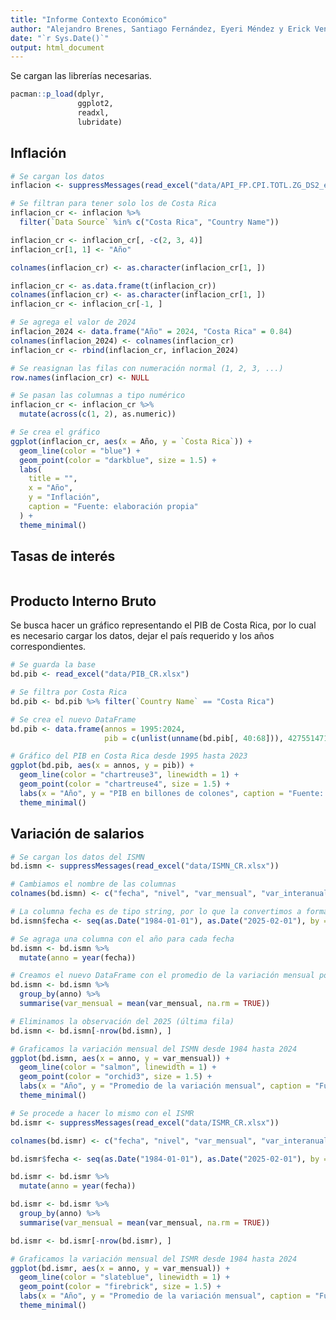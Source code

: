 ---
title: "Informe Contexto Económico"
author: "Alejandro Brenes, Santiago Fernández, Eyeri Méndez y Erick Venegas"
date: "`r Sys.Date()`"
output: html_document
---

Se cargan las librerías necesarias.

```{r librerias}
pacman::p_load(dplyr,
               ggplot2,
               readxl,
               lubridate)
```

## Inflación

```{r inflacion_CR}
# Se cargan los datos
inflacion <- suppressMessages(read_excel("data/API_FP.CPI.TOTL.ZG_DS2_es_excel_v2_76102.xls"))

# Se filtran para tener solo los de Costa Rica
inflacion_cr <- inflacion %>%
  filter(`Data Source` %in% c("Costa Rica", "Country Name"))

inflacion_cr <- inflacion_cr[, -c(2, 3, 4)]
inflacion_cr[1, 1] <- "Año"

colnames(inflacion_cr) <- as.character(inflacion_cr[1, ])

inflacion_cr <- as.data.frame(t(inflacion_cr))
colnames(inflacion_cr) <- as.character(inflacion_cr[1, ])
inflacion_cr <- inflacion_cr[-1, ]

# Se agrega el valor de 2024
inflacion_2024 <- data.frame("Año" = 2024, "Costa Rica" = 0.84)
colnames(inflacion_2024) <- colnames(inflacion_cr)
inflacion_cr <- rbind(inflacion_cr, inflacion_2024)

# Se reasignan las filas con numeración normal (1, 2, 3, ...)
row.names(inflacion_cr) <- NULL

# Se pasan las columnas a tipo numérico
inflacion_cr <- inflacion_cr %>%
  mutate(across(c(1, 2), as.numeric))

# Se crea el gráfico
ggplot(inflacion_cr, aes(x = Año, y = `Costa Rica`)) +
  geom_line(color = "blue") +
  geom_point(color = "darkblue", size = 1.5) +
  labs(
    title = "",
    x = "Año",
    y = "Inflación",
    caption = "Fuente: elaboración propia"
  ) +
  theme_minimal()
```

## Tasas de interés

```{r}

```

## Producto Interno Bruto

Se busca hacer un gráfico representando el PIB de Costa Rica, por lo cual es necesario cargar los datos, dejar el país requerido y los años correspondientes.

```{r PIB_CR}
# Se guarda la base
bd.pib <- read_excel("data/PIB_CR.xlsx")

# Se filtra por Costa Rica
bd.pib <- bd.pib %>% filter(`Country Name` == "Costa Rica")

# Se crea el nuevo DataFrame
bd.pib <- data.frame(annos = 1995:2024,
                     pib = c(unlist(unname(bd.pib[, 40:68])), 42755147159722) / 1000000000)

# Gráfico del PIB en Costa Rica desde 1995 hasta 2023
ggplot(bd.pib, aes(x = annos, y = pib)) +
  geom_line(color = "chartreuse3", linewidth = 1) +
  geom_point(color = "chartreuse4", size = 1.5) +
  labs(x = "Año", y = "PIB en billones de colones", caption = "Fuente: elaboración propia") +
  theme_minimal()
```

## Variación de salarios

```{r var_salarios}
# Se cargan los datos del ISMN
bd.ismn <- suppressMessages(read_excel("data/ISMN_CR.xlsx"))

# Cambiamos el nombre de las columnas
colnames(bd.ismn) <- c("fecha", "nivel", "var_mensual", "var_interanual", "var_acum")

# La columna fecha es de tipo string, por lo que la convertimos a formato de fecha
bd.ismn$fecha <- seq(as.Date("1984-01-01"), as.Date("2025-02-01"), by = "month")

# Se agraga una columna con el año para cada fecha
bd.ismn <- bd.ismn %>%
  mutate(anno = year(fecha))

# Creamos el nuevo DataFrame con el promedio de la variación mensual por año
bd.ismn <- bd.ismn %>%
  group_by(anno) %>%
  summarise(var_mensual = mean(var_mensual, na.rm = TRUE))

# Eliminamos la observación del 2025 (última fila)
bd.ismn <- bd.ismn[-nrow(bd.ismn), ]

# Graficamos la variación mensual del ISMN desde 1984 hasta 2024
ggplot(bd.ismn, aes(x = anno, y = var_mensual)) +
  geom_line(color = "salmon", linewidth = 1) +
  geom_point(color = "orchid3", size = 1.5) +
  labs(x = "Año", y = "Promedio de la variación mensual", caption = "Fuente: elaboración propia") +
  theme_minimal()

# Se procede a hacer lo mismo con el ISMR
bd.ismr <- suppressMessages(read_excel("data/ISMR_CR.xlsx"))

colnames(bd.ismr) <- c("fecha", "nivel", "var_mensual", "var_interanual", "var_acum")

bd.ismr$fecha <- seq(as.Date("1984-01-01"), as.Date("2025-02-01"), by = "month")

bd.ismr <- bd.ismr %>%
  mutate(anno = year(fecha))

bd.ismr <- bd.ismr %>%
  group_by(anno) %>%
  summarise(var_mensual = mean(var_mensual, na.rm = TRUE))

bd.ismr <- bd.ismr[-nrow(bd.ismr), ]

# Graficamos la variación mensual del ISMR desde 1984 hasta 2024
ggplot(bd.ismr, aes(x = anno, y = var_mensual)) +
  geom_line(color = "slateblue", linewidth = 1) +
  geom_point(color = "firebrick", size = 1.5) +
  labs(x = "Año", y = "Promedio de la variación mensual", caption = "Fuente: elaboración propia") +
  theme_minimal()
```




